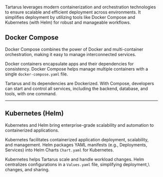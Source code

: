 Tartarus leverages modern containerization and orchestration technologies to ensure scalable and efficient deployment across environments. It simplifies deployment by utilizing tools like Docker Compose and Kubernetes (with Helm) for robust and manageable workflows.
 

## Docker Compose  
Docker Compose combines the power of Docker and multi-container orchestration, making it easy to manage interconnected services.


<Icon icon="pipe" iconType="duotone" size={22} /> Docker containers encapsulate apps and their dependencies for\
<Icon icon="envelope" iconType="solid" size={20} /> consistency. Docker Compose helps manage multiple containers with a\
 <Icon icon="pipe" iconType="duotone" size={22} /> single `docker-compose.yaml` file.


 <Icon icon="pipe" iconType="duotone" size={22} />  Tartarus and its dependencies are Dockerized. With Compose, developers\
 <Icon icon="container-storage" iconType="solid" size={20} />  can start and control all services, including the backend, database, and\
 <Icon icon="pipe" iconType="duotone" size={22} />  tools, with one command. 

---

## Kubernetes (Helm)  
Kubernetes and Helm bring enterprise-grade scalability and automation to containerized applications.  


  <Icon icon="pipe" iconType="duotone" size={22} /> Kubernetes facilitates containerized application deployment, scalability,\
 <Icon icon="dharmachakra" iconType="solid" size={22}  /> and management. Helm packages YAML manifests (e.g., Deployments,\
  <Icon icon="pipe" iconType="duotone" size={22} /> Services) into Helm Charts `Chart.yaml` for Kubernetes. 


 <Icon icon="pipe" iconType="duotone" size={22} /> Kubernetes helps Tartarus scale and handle workload changes. Helm\
 <Icon icon="check" iconType="solid" size={22}  /> centralizes configurations in a `Values.yaml` file, simplifying deployment,\ 
 <Icon icon="pipe" iconType="duotone" size={22} /> changes, and sharing. 

